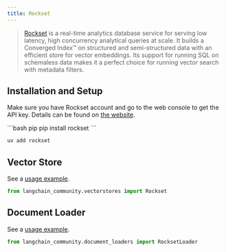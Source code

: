 ```yaml
---
title: Rockset
---
```


>[Rockset](https://rockset.com/product/) is a real-time analytics database service for serving low latency, high concurrency analytical queries at scale. It builds a Converged Index™ on structured and semi-structured data with an efficient store for vector embeddings. Its support for running SQL on schemaless data makes it a perfect choice for running vector search with metadata filters.

## Installation and Setup

Make sure you have Rockset account and go to the web console to get the API key. Details can be found on [the website](https://rockset.com/docs/rest-api/).

<CodeGroup>
```bash pip
pip install rockset
```

```bash uv
uv add rockset
```
</CodeGroup>

## Vector Store

See a [usage example](/oss/integrations/vectorstores/rockset).

```python
from langchain_community.vectorstores import Rockset
```

## Document Loader

See a [usage example](/oss/integrations/document_loaders/rockset).
```python
from langchain_community.document_loaders import RocksetLoader
```
